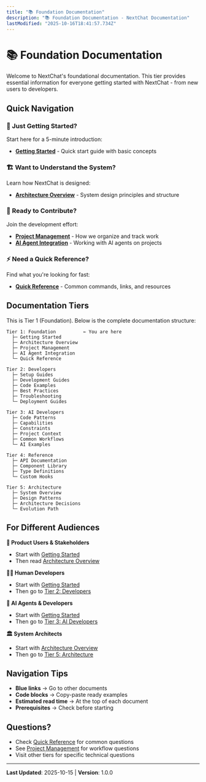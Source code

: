 ```yaml
---
title: "📚 Foundation Documentation"
description: "📚 Foundation Documentation - NextChat Documentation"
lastModified: "2025-10-16T18:41:57.734Z"
---
```


# 📚 Foundation Documentation

Welcome to NextChat's foundational documentation. This tier provides essential information for everyone getting started with NextChat - from new users to developers.

## Quick Navigation

### 🚀 Just Getting Started?
Start here for a 5-minute introduction:
- **[Getting Started](/docs//docs/01-getting-started.md)** - Quick start guide with basic concepts

### 🏗️ Want to Understand the System?
Learn how NextChat is designed:
- **[Architecture Overview](/docs//docs/02-architecture-overview.md)** - System design principles and structure

### 👥 Ready to Contribute?
Join the development effort:
- **[Project Management](/docs//docs/03-project-management.md)** - How we organize and track work
- **[AI Agent Integration](/docs//docs/04-ai-agent-integration.md)** - Working with AI agents on projects

### ⚡ Need a Quick Reference?
Find what you're looking for fast:
- **[Quick Reference](/docs//docs/05-quick-reference.md)** - Common commands, links, and resources

## Documentation Tiers

This is Tier 1 (Foundation). Below is the complete documentation structure:

```
Tier 1: Foundation          ← You are here
  ├─ Getting Started
  ├─ Architecture Overview
  ├─ Project Management
  ├─ AI Agent Integration
  └─ Quick Reference

Tier 2: Developers
  ├─ Setup Guides
  ├─ Development Guides
  ├─ Code Examples
  ├─ Best Practices
  ├─ Troubleshooting
  └─ Deployment Guides

Tier 3: AI Developers
  ├─ Code Patterns
  ├─ Capabilities
  ├─ Constraints
  ├─ Project Context
  ├─ Common Workflows
  └─ AI Examples

Tier 4: Reference
  ├─ API Documentation
  ├─ Component Library
  ├─ Type Definitions
  └─ Custom Hooks

Tier 5: Architecture
  ├─ System Overview
  ├─ Design Patterns
  ├─ Architecture Decisions
  └─ Evolution Path
```

## For Different Audiences

**👤 Product Users & Stakeholders**
- Start with [Getting Started](/docs//docs/01-getting-started.md)
- Then read [Architecture Overview](/docs//docs/02-architecture-overview.md)

**👨‍💻 Human Developers**
- Start with [Getting Started](/docs//docs/01-getting-started.md)
- Then go to [Tier 2: Developers](../developers/)

**🤖 AI Agents & Developers**
- Start with [Getting Started](/docs//docs/01-getting-started.md)
- Then go to [Tier 3: AI Developers](../ai-developers/)

**🏛️ System Architects**
- Start with [Architecture Overview](/docs//docs/02-architecture-overview.md)
- Then go to [Tier 5: Architecture](../architecture/)

## Navigation Tips

- **Blue links** → Go to other documents
- **Code blocks** → Copy-paste ready examples
- **Estimated read time** → At the top of each document
- **Prerequisites** → Check before starting

## Questions?

- Check [Quick Reference](/docs//docs/05-quick-reference.md) for common questions
- See [Project Management](/docs//docs/03-project-management.md) for workflow questions
- Visit other tiers for specific technical questions

---

**Last Updated**: 2025-10-15 | **Version**: 1.0.0
